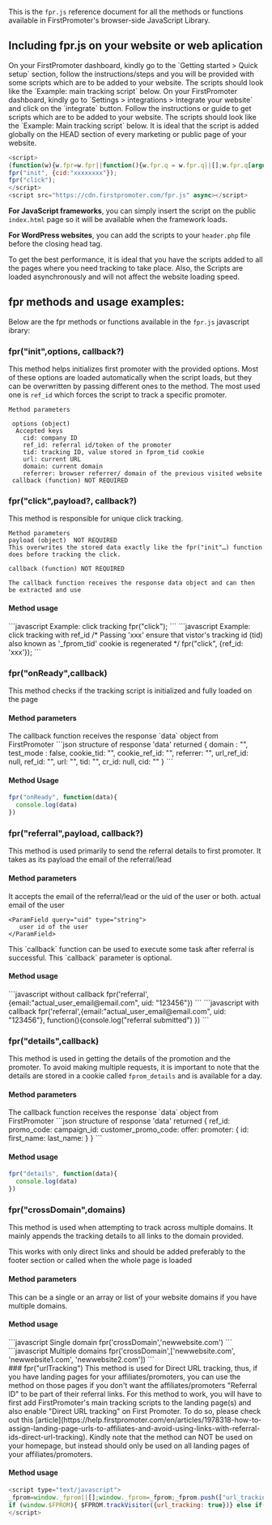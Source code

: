 This is the `fpr.js` reference document for all the methods or functions available in FirstPromoter's browser-side JavaScript Library.

## Including fpr.js on your website or web aplication
<Tabs>
  <Tab title="FirstPromoter v1 users">
    On your FirstPromoter dashboard, kindly go to the `Getting started > Quick setup` section, follow the instructions/steps and you will be provided with some scripts which are to be added to your website. The scripts should look like the `Example: main tracking script` below.
  </Tab>
  <Tab title="FirstPromoter v2 users">
   On your FirstPromoter dashboard, kindly go to `Settings > integrations > Integrate your website` and click on the `integrate` button. Follow the instructions or guide to get scripts which are to be added to your website. The scripts should look like the `Example: Main tracking script` below.
  </Tab>
</Tabs>

<Tip>
 It is ideal that the script is added globally on the HEAD section of every marketing or public page of your website.
</Tip>

```javascript Example: Main tracking script
<script>
(function(w){w.fpr=w.fpr||function(){w.fpr.q = w.fpr.q||[];w.fpr.q[arguments[0]=='set'?'unshift':'push'](arguments);};})(window);
fpr("init", {cid:"xxxxxxxx"}); 
fpr("click");
</script>
<script src="https://cdn.firstpromoter.com/fpr.js" async></script>
```

**For JavaScript frameworks**, you can simply insert the script on the public `index.html` page so it will be available when the framework loads.

**For WordPress websites**, you can add the scripts to your `header.php` file before the closing head tag.

<Tip>
To get the best performance, it is ideal that you have the scripts added to all the pages where you need tracking to take place. Also, the Scripts are loaded asynchronously and will not affect the website loading speed.
</Tip>
     

## fpr methods and usage examples:
Below are the fpr methods or functions available in the `fpr.js` javascript ibrary:

### fpr("init",options, callback?)
This method helps initializes first promoter with the provided options. Most of these options are loaded automatically when the script loads, but they can be overwritten by passing different ones to the method. The most used one is `ref_id` which forces the script to track a specific promoter.

```script 
Method parameters

 options (object)
  Accepted keys
    cid: company ID 
    ref_id: referral id/token of the promoter
    tid: tracking ID, value stored in fprom_tid cookie
    url: current URL
    domain: current domain
    referrer: browser referrer/ domain of the previous visited website
 callback (function) NOT REQUIRED
```   

### fpr("click",payload?, callback?)
This method is responsible for unique click tracking. 

```script 
Method parameters
payload (object)  NOT REQUIRED
This overwrites the stored data exactly like the fpr("init"…) function does before tracking the click.  

callback (function) NOT REQUIRED

The callback function receives the response data object and can then be extracted and use
```
#### Method usage
<CodeGroup>
```javascript Example: click tracking
fpr("click");
```
```javascript  Example: click tracking with ref_id
/* 
Passing 'xxx' ensure that vistor's tracking id (tid) 
also known as '_fprom_tid' cookie is regenerated  
*/
fpr("click", {ref_id: 'xxx'});
```
</CodeGroup>


### fpr("onReady",callback)
This method checks if the tracking script is initialized and fully loaded on the page 


#### Method parameters

<ParamField query="callback" type="function" required>
 The callback function receives the response `data` object from FirstPromoter
 ```json structure of response 'data' returned
{
  domain : "",
  test_mode : false,
  cookie_tid: "",
  cookie_ref_id: "",
  referrer: "",
  url_ref_id: null,
  ref_id: "",
  url: "",
  tid: "",
  cr_id: null,
  cid: ""
}
```
</ParamField>


#### Method Usage
```javascript onReady
fpr("onReady", function(data){
  console.log(data)
})
```

### fpr("referral",payload, callback?)
This method is used primarily to send the referral details to first promoter.
It takes as its payload the email of the referral/lead 


#### Method parameters

<ParamField query="payload" type="Object" required>
  It accepts the email of the referral/lead or the uid of the user or both.
  <Expandable title="properties">
    <ParamField query="email" type="string">
      actual email of the user 
    </ParamField>

    <ParamField query="uid" type="string">
       user id of the user
    </ParamField>
  </Expandable>
</ParamField>

<ParamField query="callback" type="function">
  This `callback` function can be used to execute some task after referral is successful. This `callback` parameter is optional.
</ParamField>
 
#### Method usage
<CodeGroup>
```javascript without callback
fpr('referral',{email:"actual_user_email@email.com", uid: "123456"})
```
```javascript with callback
fpr('referral',{email:"actual_user_email@email.com", uid: "123456"}, 
function(){console.log("referral submitted")
})
```
</CodeGroup>


### fpr("details",callback)
This method is used in getting the details of the promotion and the promoter. To avoid making multiple requests, it is important to note that the details are stored in a cookie called `fprom_details` and is available for a day.


#### Method parameters

<ParamField query="callback" type="function" required>
 The callback function receives the response `data` object from FirstPromoter
 ```json structure of response 'data' returned
{
      ref_id: 
      promo_code: 
      campaign_id: 
      customer_promo_code: 
      offer:  
      promoter: {
        id:  
        first_name:  
        last_name:  
      }
}
```
</ParamField>



#### Method usage
```javascript Get Promoter's details and promotions 
fpr("details", function(data){
  console.log(data)
})
```

### fpr("crossDomain",domains)
This method is used when attempting to track across multiple domains. It mainly appends the tracking details to all links to the domain provided.

<Note> This works with only direct links and should be added preferably to the footer section or called when the whole page is loaded </Note>


#### Method parameters

<ParamField query="domains" type="Array|String" required>
  This can be a single or an array or list of your website domains if you have multiple domains.
</ParamField>

#### Method usage

<CodeGroup>
```javascript Single domain
fpr('crossDomain','newwebsite.com')
```
```javascript Multiple domains
fpr('crossDomain',['newwebsite.com', 'newwebsite1.com', 'newwebsite2.com'])
```
</CodeGroup>


<br/>
### fpr("urlTracking")
This method is used for Direct URL tracking, thus, if you have landing pages for your affiliates/promoters, you can use the method on those pages if you don't want the affiliates/promoters "Referral ID" to be part of their referral links.

<Note>
For this method to work, you will have to first add FirstPromoter's main tracking scripts to the landing page(s) and also enable "Direct URL tracking" on First Promoter. To do so, please check out this [article](https://help.firstpromoter.com/en/articles/1978318-how-to-assign-landing-page-urls-to-affiliates-and-avoid-using-links-with-referral-ids-direct-url-tracking).
</Note>

<Warning>
Kindly note that the method can NOT be used on your homepage, but instead should only be used on all landing pages of your affiliates/promoters.
</Warning>

#### Method usage
```javascript Direct URL tracking
<script type="text/javascript">
_fprom=window._fprom||[];window._fprom=_fprom;_fprom.push(["url_tracking",true]);
if (window.$FPROM){ $FPROM.trackVisitor({url_tracking: true})} else if(window.fpr) fpr("urlTracking");
</script>
```